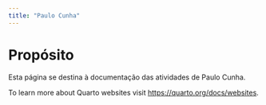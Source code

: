 ```yaml
---
title: "Paulo Cunha"
---
```


# Propósito

Esta página se destina à documentação das atividades de Paulo Cunha.

To learn more about Quarto websites visit <https://quarto.org/docs/websites>.

